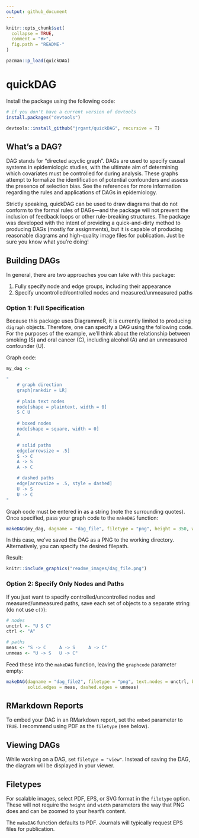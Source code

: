 ```yaml
---
output: github_document
---
```


<!-- README.md is generated from README.Rmd. Please edit that file -->

```r
knitr::opts_chunk$set(
  collapse = TRUE,
  comment = "#>",
  fig.path = "README-"
)

pacman::p_load(quickDAG)
```

# quickDAG

Install the package using the following code:

```R
# if you don't have a current version of devtools
install.packages("devtools")

devtools::install_github("jrgant/quickDAG", recursive = T)
```

## What's a DAG?

DAG stands for "directed acyclic graph". DAGs are used to specify causal systems in epidemiologic studies, with the ultimate aim of determining which covariates must be controlled for during analysis. These graphs attempt to formalize the identification of potential confounders and assess the presence of selection bias. See the references for more information regarding the rules and applications of DAGs in epidemiology.

Strictly speaking, quickDAG can be used to draw diagrams that do not conform to the formal rules of DAGs---and the package will not prevent the inclusion of feedback loops or other rule-breaking structures. The package was developed with the intent of providing a quick-and-dirty method to producing DAGs (mostly for assignments), but it is capable of producing reasonable diagrams and high-quality image files for publication. Just be sure you know what you're doing!


## Building DAGs

In general, there are two approaches you can take with this package:

1. Fully specify node and edge groups, including their appearance
2. Specify uncontrolled/controlled nodes and measured/unmeasured paths

### Option 1: Full Specification

Because this package uses DiagrammeR, it is currently limited to producing `digraph` objects. Therefore, one can specify a DAG using the following code. For the purposes of the example, we'll think about the relationship between smoking (S) and oral cancer (C), including alcohol (A) and an unmeasured confounder (U).

Graph code:

```R
my_dag <- 

"
    # graph direction
    graph[rankdir = LR]
    
    # plain text nodes
    node[shape = plaintext, width = 0]
    S C U
    
    # boxed nodes
    node[shape = square, width = 0]
    A

    # solid paths 
    edge[arrowsize = .5]
    S -> C
    A -> S
    A -> C

    # dashed paths
    edge[arrowsize = .5, style = dashed]
    U -> S
    U -> C
"
```

Graph code must be entered in as a string (note the surrounding quotes). Once specified, pass your graph code to the `makeDAG` function:

```R
makeDAG(my_dag, dagname = "dag_file", filetype = "png", height = 350, width = 500)
```

In this case, we've saved the DAG as a PNG to the working directory. Alternatively, you can specify the desired filepath.

Result:

```R
knitr::include_graphics("readme_images/dag_file.png")
```


### Option 2: Specify Only Nodes and Paths

If you just want to specify controlled/uncontrolled nodes and measured/unmeasured paths, save each set of objects to a separate string (do not use `c()`):

```R
# nodes
unctrl <- "U S C"
ctrl <- "A"

# paths
meas <- "S -> C     A -> S     A -> C"
unmeas <- "U -> S   U -> C"
```

Feed these into the `makeDAG` function, leaving the `graphcode` parameter empty:

```R
makeDAG(dagname = "dag_file2", filetype = "png", text.nodes = unctrl, box.nodes = ctrl,
        solid.edges = meas, dashed.edges = unmeas)
```

## RMarkdown Reports

To embed your DAG in an RMarkdown report, set the `embed` parameter to `TRUE`. I recommend using PDF as the `filetype` (see below).


## Viewing DAGs

While working on a DAG, set `filetype = "view"`. Instead of saving the DAG, the diagram will be displayed in your viewer.


## Filetypes

For scalable images, select PDF, EPS, or SVG format in the `filetype` option. These will not require the `height` and `width` parameters the way that PNG does and can be zoomed to your heart's content. 

The `makeDAG` function defaults to PDF. Journals will typically request EPS files for publication.
